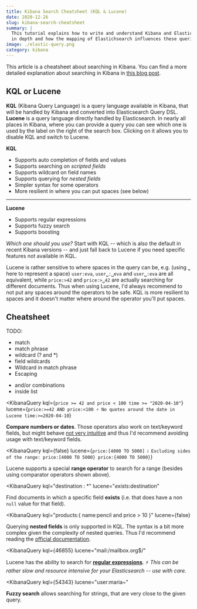 ```yaml
---
title: Kibana Search Cheatsheet (KQL & Lucene)
date: 2020-12-26
slug: kibana-search-cheatsheet
summary: |
  This tutorial explains how to write and understand Kibana and Elasticsearch queries
  in depth and how the mapping of Elastichsearch influences these queries.
image: ./elastic-query.png
category: kibana
---
```


This article is a cheatsheet about searching in Kibana. You can find a more detailed
explanation about searching in Kibana in [this blog post](/elasticsearch-kibana-queries-in-depth-tutorial).

## KQL or Lucene

**KQL** (Kibana Query Language) is a query language available in Kibana, that will be handled by Kibana and
converted into Elasticsearch Query DSL. **Lucene** is a query language directly handled by Elasticsearch.
In nearly all places in Kibana, where you can provide a query you can see which one is used
by the label on the right of the search box. Clicking on it allows you to disable KQL and switch to Lucene.

<Columns>

**KQL**

* Supports auto completion of fields and values
* Supports searching on _scripted fields_
* Supports wildcard on field names
* Supports querying for _nested fields_
* Simpler syntax for some operators
* More resilient in where you can put spaces (see below)

------------

**Lucene**

* Supports regular expressions
* Supports fuzzy search
* Supports boosting

</Columns>

_Which one should you use?_ Start with KQL -- which is also the default in recent Kibana
versions -- and just fall back to Lucene if you need specific features not available in KQL.

<Infobox type="warn" title="Spaces in queries">

Lucene is rather sensitive to where spaces in the query can be, e.g. (using `␣` here to represent
a space) `user:eva`, `user␣:␣eva` and `user␣:eva` are all equivalent, while `price:>42` and `price:>␣42`
are actually searching for different documents. Thus when using Lucene, I'd always recommend to not put
any spaces around the operators to be safe. KQL is more resilient to spaces and it doesn't matter where
around the operator you'll put spaces.

</Infobox>

## Cheatsheet

TODO:
* match
* match phrase
* wildcard (? and *)
* field wildcards
* Wildcard in match phrase
* Escaping
<!-- * exists query -->
<!-- * numerical comparison -->
<!-- * alphabetical comparison -->
<!-- * range searches -->
* and/or combinations
* inside list
<!-- * regexp -->
<!-- * Fuzzy search -->

<KibanaQuery
  kql={`
    price >= 42 and price < 100
    time >= "2020-04-10"
  `}
  lucene={`
    price:>=42 AND price:<100
    ⚡ No quotes around the date in Lucene
    time:>=2020-04-10
  `}
>

**Compare numbers or dates**. Those operators also work on text/keyword fields, but might behave
[not very intuitive](/elasticsearch-kibana-queries-in-depth-tutorial#ranged-queries-on-string-fields)
and thus I'd recommend avoiding usage with text/keyword fields.

</KibanaQuery>

<KibanaQuery
  kql={false}
  lucene={`
    price:[4000 TO 5000]
    ℹ️ Excluding sides of the range:
    price:[4000 TO 5000}
    price:{4000 TO 5000}
  `}
>

Lucene supports a special **range operator** to search for a range (besides using comparator operators shown above).

</KibanaQuery>

<KibanaQuery
  kql="destination : *"
  lucene="_exists_:destination"
>

Find documents in which a specific field **exists** (i.e. that does have a non `null` value
for that field).

</KibanaQuery>

<KibanaQuery
  kql="products:{ name:pencil and price > 10 }"
  lucene={false}
>

Querying **nested fields** is only supported in KQL. The syntax is
a bit more complex given the complexity of nested queries. Thus
I'd recommend reading the [official documentation](https://www.elastic.co/guide/en/kibana/current/kuery-query.html#_nested_field_queries).

</KibanaQuery>

<KibanaQuery
  kql={46855}
  lucene="mail:/mailbox\.org$/"
>

Lucene has the ability to search for
**[regular expressions](https://www.elastic.co/guide/en/elasticsearch/reference/7.10/regexp-syntax.html)**.
⚡ _This can be rather slow and resource intensive for your Elasticsearch -- use with care._

</KibanaQuery>


<KibanaQuery
  kql={54343}
  lucene="user:maria~"
>

**Fuzzy search** allows searching for strings, that are very close to the given query.

</KibanaQuery>
